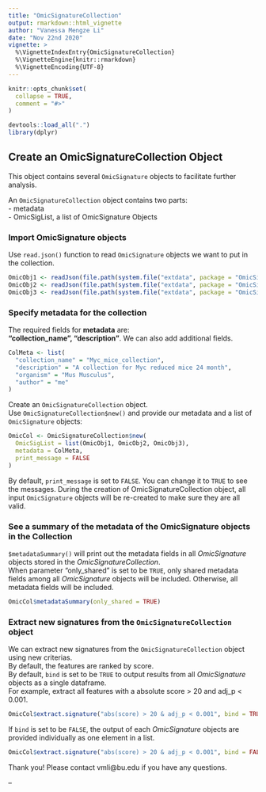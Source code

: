 ```yaml
---
title: "OmicSignatureCollection"
output: rmarkdown::html_vignette
author: "Vanessa Mengze Li"
date: "Nov 22nd 2020"
vignette: >
  %\VignetteIndexEntry{OmicSignatureCollection}
  %\VignetteEngine{knitr::rmarkdown}
  %\VignetteEncoding{UTF-8}
---
```


```r
knitr::opts_chunk$set(
  collapse = TRUE,
  comment = "#>"
)
```

```r
devtools::load_all(".")
library(dplyr)
```

## Create an OmicSignatureCollection Object
This object contains several `OmicSignature` objects to facilitate further analysis.  

An `OmicSignatureCollection` object contains two parts:  
 - metadata  
 - OmicSigList, a list of OmicSignature Objects  

### Import OmicSignature objects
Use `read.json()` function to read `OmicSignature` objects we want to put in the collection.  
```r
OmicObj1 <- readJson(file.path(system.file("extdata", package = "OmicSignature"), "Myc_reduce_mice_adipose_24m_obj.json"))
OmicObj2 <- readJson(file.path(system.file("extdata", package = "OmicSignature"), "Myc_reduce_mice_muscle_24m_obj.json"))
OmicObj3 <- readJson(file.path(system.file("extdata", package = "OmicSignature"), "Myc_reduce_mice_liver_24m_obj.json"))
```


### Specify metadata for the collection
The required fields for **metadata** are:  
**"collection_name", "description"**. We can also add additional 
fields.  
```r
ColMeta <- list(
  "collection_name" = "Myc_mice_collection",
  "description" = "A collection for Myc reduced mice 24 month",
  "organism" = "Mus Musculus",
  "author" = "me"
)
```

Create an `OmicSignatureCollection` object.  
Use `OmicSignatureCollection$new()` and provide our metadata and a list of 
`OmicSignature` objects: 
```r
OmicCol <- OmicSignatureCollection$new(
  OmicSigList = list(OmicObj1, OmicObj2, OmicObj3),
  metadata = ColMeta,
  print_message = FALSE
)
```
By default, `print_message` is set to `FALSE`. You can change it to `TRUE` to 
see the messages. During the creation of OmicSignatureCollection object, all 
input `OmicSignature` objects will be re-created to make sure they are all valid.  

### See a summary of the metadata of the OmicSignature objects in the Collection
`$metadataSummary()` will print out the metadata fields in all _OmicSignature_ 
objects stored in the _OmicSignatureCollection_.  
When parameter "only_shared" is set to be `TRUE`, only shared metadata fields 
among all _OmicSignature_ objects will be included. Otherwise, all metadata 
fields will be included.
```r
OmicCol$metadataSummary(only_shared = TRUE)
```

### Extract new signatures from the `OmicSignatureCollection` object
We can extract new signatures from the `OmicSignatureCollection` object using 
new criterias.  
By default, the features are ranked by score.  
By default, `bind` is set to be `TRUE` to output results from all *OmicSignature* 
objects as a single dataframe.  
For example, extract all features with a absolute score > 20 and adj_p < 0.001.  
```r
OmicCol$extract.signature("abs(score) > 20 & adj_p < 0.001", bind = TRUE)
```

If `bind` is set to be `FALSE`, the output of each *OmicSignature* objects are 
provided individually as one element in a list.
```r
OmicCol$extract.signature("abs(score) > 20 & adj_p < 0.001", bind = FALSE)
```

Thank you! Please contact vmli@bu.edu if you have any questions.

--
